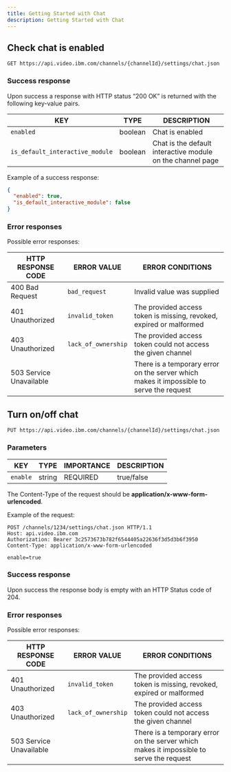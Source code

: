 ```yaml
---
title: Getting Started with Chat
description: Getting Started with Chat
---
```


## Check chat is enabled

```
GET https://api.video.ibm.com/channels/{channelId}/settings/chat.json
```

### Success response

Upon success a response with HTTP status “200 OK” is returned with the following key-value pairs.

| KEY                             | TYPE    | DESCRIPTION                                                |
| ------------------------------- | ------- | ---------------------------------------------------------- |
| `enabled`                       | boolean | Chat is enabled                                            |
| `is_default_interactive_module` | boolean | Chat is the default interactive module on the channel page |

Example of a success response:

```json
{
  "enabled": true,
  "is_default_interactive_module": false
}
```

### Error responses

Possible error responses:

| HTTP RESPONSE CODE      | ERROR VALUE         | ERROR CONDITIONS                                                                        |
| ----------------------- | ------------------- | --------------------------------------------------------------------------------------- |
| 400 Bad Request         | `bad_request`       | Invalid value was supplied                                                              |
| 401 Unauthorized        | `invalid_token`     | The provided access token is missing, revoked, expired or malformed                     |
| 403 Unauthorized        | `lack_of_ownership` | The provided access token could not access the given channel                            |
| 503 Service Unavailable |                     | There is a temporary error on the server which makes it impossible to serve the request |

## Turn on/off chat

```
PUT https://api.video.ibm.com/channels/{channelId}/settings/chat.json
```

### Parameters

| KEY      | TYPE   | IMPORTANCE | DESCRIPTION |
| -------- | ------ | ---------- | ----------- |
| `enable` | string | REQUIRED   | true/false  |

The Content-Type of the request should be **application/x-www-form-urlencoded**.

Example of the request:

```
POST /channels/1234/settings/chat.json HTTP/1.1
Host: api.video.ibm.com
Authorization: Bearer 3c2573673b782f6544405a22636f3d5d3b6f3950
Content-Type: application/x-www-form-urlencoded

enable=true
```

### Success response

Upon success the response body is empty with an HTTP Status code of 204.

### Error responses

Possible error responses:

| HTTP RESPONSE CODE      | ERROR VALUE         | ERROR CONDITIONS                                                                        |
| ----------------------- | ------------------- | --------------------------------------------------------------------------------------- |
| 401 Unauthorized        | `invalid_token`     | The provided access token is missing, revoked, expired or malformed                     |
| 403 Unauthorized        | `lack_of_ownership` | The provided access token could not access the given channel                            |
| 503 Service Unavailable |                     | There is a temporary error on the server which makes it impossible to serve the request |
